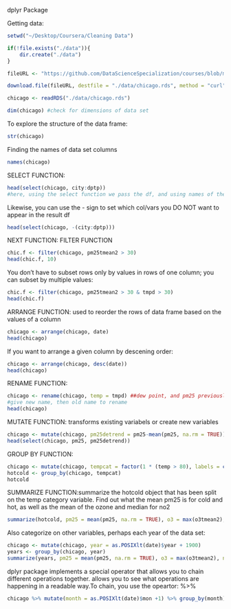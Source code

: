 dplyr Package

Getting data:

```r
setwd("~/Desktop/Coursera/Cleaning Data")

if(!file.exists("./data")){
    dir.create("./data")
}

fileURL <- "https://github.com/DataScienceSpecialization/courses/blob/master/03_GettingData/dplyr/chicago.rds?raw=true"

download.file(fileURL, destfile = "./data/chicago.rds", method = "curl", extra='-L')

chicago <- readRDS("./data/chicago.rds")

dim(chicago) #check for dimensions of data set

```

To explore the structure of the data frame:

```r
str(chicago)
```

Finding the names of data set columns

```r
names(chicago)
```

SELECT FUNCTION:

```r
head(select(chicago, city:dptp))
#here, using the select function we pass the df, and using names of the cols we can take the slice of variabels we want displayed
```

Likewise, you can use the - sign to set which col/vars you DO NOT want to appear in the result df

```r
head(select(chicago, -(city:dptp)))
```

NEXT FUNCTION: FILTER FUNCTION

```r
chic.f <- filter(chicago, pm25tmean2 > 30)
head(chic.f, 10)
```

You don't have to subset rows only by values in rows of one column; you can subset by multiple values:

```r
chic.f <- filter(chicago, pm25tmean2 > 30 & tmpd > 30)
head(chic.f)
```

ARRANGE FUNCTION: used to reorder the rows of data frame based on the values of a column

```r
chicago <- arrange(chicago, date)
head(chicago)
```

If you want to arrange a given column by descening order:

```r
chicago <- arrange(chicago, desc(date))
head(chicago)
```

RENAME FUNCTION:

```r
chicago <- rename(chicago, temp = tmpd) ##dew point, and pm25 previously renamed
#give new name, then old name to rename
head(chicago)
```

MUTATE FUNCTION: transforms existing variabels or create new variables

```r
chicago <- mutate(chicago, pm25detrend = pm25-mean(pm25, na.rm = TRUE))
head(select(chicago, pm25, pm25detrend))
```

GROUP BY FUNCTION: 

```r
chicago <- mutate(chicago, tempcat = factor(1 * (temp > 80), labels = c("cold","hot")))
hotcold <- group_by(chicago, tempcat)
hotcold
```

SUMMARIZE FUNCTION:summarize the hotcold object that has been split on the temp category variable. Find out what the mean pm25 is for cold and hot, as well as the mean of the ozone and median for no2

```r
summarize(hotcold, pm25 = mean(pm25, na.rm = TRUE), o3 = max(o3tmean2), no2 = median(no2tmean2))
```

Also categorize on other variables, perhaps each year of the data set:

```r
chicago <- mutate(chicago, year = as.POSIXlt(date)$year + 1900)
years <- group_by(chicago, year)
summarize(years, pm25 = mean(pm25, na.rm = TRUE), o3 = max(o3tmean2), no2 = median(no2tmean2))

```


dplyr package implements a special operator that allows you to chain different operations together. allows you to see what operations are happening in a readable way.To chain, you use the opeartor: %>%

```r
chicago %>% mutate(month = as.POSIXlt(date)$mon +1) %>% group_by(month) %>% summarize(pm25 = mean(pm25, na.rm = TRUE), o3 = max(o3tmean2), no2 = median(no2tmean2))
```

